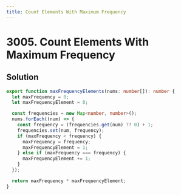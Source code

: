 ```yaml
---
title: Count Elements With Maximum Frequency
---
```


# 3005. Count Elements With Maximum Frequency

## Solution

```typescript filename="solution.ts" copy
export function maxFrequencyElements(nums: number[]): number {
  let maxFrequency = 0;
  let maxFrequencyElement = 0;

  const frequencies = new Map<number, number>();
  nums.forEach((num) => {
    const frequency = (frequencies.get(num) ?? 0) + 1;
    frequencies.set(num, frequency);
    if (maxFrequency < frequency) {
      maxFrequency = frequency;
      maxFrequencyElement = 1;
    } else if (maxFrequency === frequency) {
      maxFrequencyElement += 1;
    }
  });

  return maxFrequency * maxFrequencyElement;
}
```

<ProblemLink
  codingSite="leetcode"
  href="https://leetcode.com/problems/count-elements-with-maximum-frequency"
  title="Count Elements With Maximum Frequency"
/>
